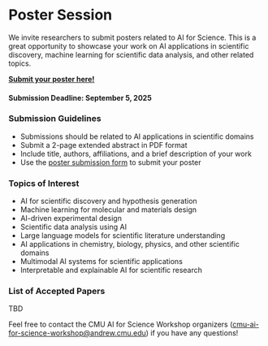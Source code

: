 # Poster Session

We invite researchers to submit posters related to AI for Science. This is a great opportunity to showcase your work on AI applications in scientific discovery, machine learning for scientific data analysis, and other related topics.

**[Submit your poster here!](https://forms.gle/VYeiDQ4URbRqecQj8)**

#### Submission Deadline: September 5, 2025

### Submission Guidelines

- Submissions should be related to AI applications in scientific domains
- Submit a 2-page extended abstract in PDF format
- Include title, authors, affiliations, and a brief description of your work
- Use the [poster submission form](https://forms.gle/VYeiDQ4URbRqecQj8) to submit your poster

### Topics of Interest

- AI for scientific discovery and hypothesis generation
- Machine learning for molecular and materials design
- AI-driven experimental design
- Scientific data analysis using AI
- Large language models for scientific literature understanding
- AI applications in chemistry, biology, physics, and other scientific domains
- Multimodal AI systems for scientific applications
- Interpretable and explainable AI for scientific research

### List of Accepted Papers
TBD

Feel free to contact the CMU AI for Science Workshop organizers (cmu-ai-for-science-workshop@andrew.cmu.edu) if you have any questions!
